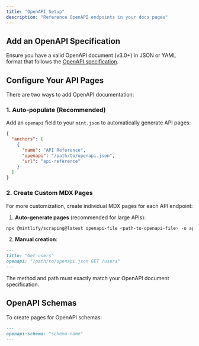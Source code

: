 ```yaml
---
title: "OpenAPI Setup"
description: "Reference OpenAPI endpoints in your docs pages"
---
```


## Add an OpenAPI Specification

Ensure you have a valid OpenAPI document (v3.0+) in JSON or YAML format that follows the [OpenAPI specification](https://swagger.io/specification/).

## Configure Your API Pages

There are two ways to add OpenAPI documentation:

### 1. Auto-populate (Recommended)

Add an `openapi` field to your `mint.json` to automatically generate API pages:

```json
{
  "anchors": [
    {
      "name": "API Reference",
      "openapi": "/path/to/openapi.json",
      "url": "api-reference"
    }
  ]
}
```

### 2. Create Custom MDX Pages

For more customization, create individual MDX pages for each API endpoint:

1. **Auto-generate pages** (recommended for large APIs):
```bash
npx @mintlify/scraping@latest openapi-file <path-to-openapi-file> -o api-reference
```

2. **Manual creation**:
```md
---
title: "Get users"
openapi: "/path/to/openapi.json GET /users"
---
```

<Note>
  The method and path must exactly match your OpenAPI document specification.
</Note>

## OpenAPI Schemas

To create pages for OpenAPI schemas:

```md
---
openapi-schema: "schema-name"
---
```
